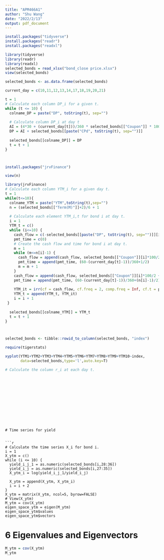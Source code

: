 ```yaml
---
title: "APM466A1"
author: "Shu Wang"
date: "2022/2/13"
output: pdf_document
---
```


```r
install.packages("tidyverse")
install.packages("readr")
install.packages("readxl")

```

```r
library(tidyverse)
library(readr)
library(readxl)
selected_bonds = read_xlsx("bond_close price.xlsx")
view(selected_bonds)
```

```r
selected_bonds <- as.data.frame(selected_bonds)
```


```r
current_day = c(10,11,12,13,14,17,18,19,20,21)

t = 1
# Calculate each column DP_i for a given t.
while (t <= 10) {
  colname_DP = paste("DP", toString(t), sep="")
  
  # Calculate column DP_i at day t
  AI = (4*30 + (current_day[t]))/360 * selected_bonds[["Coupon"]] * 100
  DP = AI + selected_bonds[[paste("CPd", toString(t), sep="")]]
  
  selected_bonds[[colname_DP]] = DP
  t = t + 1
}




```

```r
install.packages("jrvFinance")
```

```r
view(n)
```



```r

library(jrvFinance)
# Calculate each column YTM_i for a given day t.
t = 1
while(t<=10){
  colname_YTM = paste("YTM",toString(t),sep="")
  n = (selected_bonds[["Term(M)"]]+2)/6 + 1
  
  # Calculate each element YTM_i,t for bond i at day t.
  i = 1
  YTM_t = c()
  while (i<=10) {
    cash_flow = c(-selected_bonds[[paste("DP", toString(t), sep="")]][i])
    pmt_time = c(0)
    # Create the cash flow and time for bond i at day t.
    m = 1
    while (m<=n[i]-1) {
      cash_flow = append(cash_flow, selected_bonds[["Coupon"]][i]*100/2)
      pmt_time = append(pmt_time, (60-(current_day[t]-1))/360+1/2)
      m = m + 1
    }
    cash_flow = append(cash_flow, selected_bonds[["Coupon"]][i]*100/2 + 100)
    pmt_time = append(pmt_time, (60-(current_day[t]-1))/360+(n[i]-1)/2)
    
    YTM_it = irr(cf = cash_flow, cf.freq = 2, comp.freq = Inf, cf.t = pmt_time)
    YTM_t = append(YTM_t, YTM_it)
    i = i + 1
 }
  
  selected_bonds[[colname_YTM]] = YTM_t
  t = t + 1
}




```



```r
selected_bonds <- tibble::rowid_to_column(selected_bonds, "index")
```


```r
require(tigerstats)

xyplot(YTM1+YTM2+YTM3+YTM4+YTM5+YTM6+YTM7+YTM8+YTM9+YTM10~index,
       data=selected_bonds,type='l',auto.key=T)

```

```r
# Calculate the column r_i at each day t.

```

  
 

```












# Time series for yield


```r
# Calculate the time series X_i for bond i. 
i = 1
X_ytm = c()
while (i <= 10) {
  yield_i_j_1 = as.numeric(selected_bonds[i,28:36])
  yield_i_j = as.numeric(selected_bonds[i,27:35])
  X_ytm_i = log(yield_i_j_1/yield_i_j)
  
  X_ytm = append(X_ytm, X_ytm_i)
  i = i + 2
}
X_ytm = matrix(X_ytm, ncol=5, byrow=FALSE)
# View(X_ytm)
M_ytm = cov(X_ytm)
eigen_space_ytm = eigen(M_ytm) 
eigen_space_ytm$values
eigen_space_ytm$vectors
```

# 6 Eigenvalues and Eigenvectors

```r
M_ytm = cov(X_ytm)
M_ytm
```

